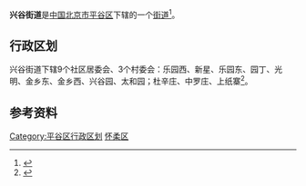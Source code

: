 {{中国乡级行政区
| 行政区全称 = 兴谷街道
| 景观照片文件名 =
| 景观照片描述 =
| 汉语拼音 =
| 通用拼音 =
| 注音符號 =
| 其它标音类型1 =
| 其它标音1 =
| 其它标音类型2 =
| 其它标音2 =
| 其它语言类型1 =
| 其它语言地名1 =
| 其它语言类型2 =
| 其它语言地名2 =
| 上级行政区 = [[北京市|北京市]][[平谷区|平谷区]]
| 行政区类别 = [[街道|街道]]
| LowerDivisions =  9个社区居委会、3个村委会
| 行政区划代码 = 110117002
| 地理坐标 =
| 总面积 = 6.7平方千米
| 户籍人口 = 2.5万
| 户籍人口年份 =
| 常住人口 = 
| 常住人口年份 =
| 人口密度 =
| 行政区划 = 
| 官方网站 =
| 政府驻地 = 
| 邮政编码 =101400
| 毗邻行政区 =
| 位置图文件名 =
| 位置图描述 =
}}
'''兴谷街道'''是[[中华人民共和国|中国]][[北京市|北京市]][[平谷区|平谷区]]下辖的一个[[街道|街道]]<ref>{{Cite web |url=http://www.chinaquhua.cn/beijing/ |title=兴谷街道 |accessdate=2011-08-08 |archive-date=2011-08-10 |archive-url=https://web.archive.org/web/20110810192804/http://www.chinaquhua.cn/beijing/ |dead-url=yes }}</ref>。

==行政区划==
兴谷街道下辖9个社区居委会、3个村委会：乐园西、新星、乐园东、园丁、光明、金乡东、金乡西、兴谷园、太和园；杜辛庄、中罗庄、上纸寨<ref>{{Cite web |url=http://www.xzqh.org/html/2008/0617/408.html |title=平谷区行政区划 |accessdate=2011-08-08 |archive-date=2012-03-24 |archive-url=https://web.archive.org/web/20120324224435/http://www.xzqh.org/html/2008/0617/408.html |dead-url=no }}</ref>。

==参考资料==
{{reflist}}

{{北京小作品}}
{{平谷区行政区划}}

[[Category:平谷区行政区划|Category:平谷区行政区划]]
[[Category:北京市乡镇|怀柔区]]